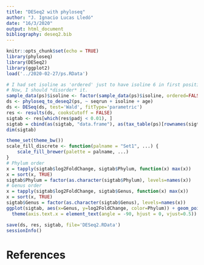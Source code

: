 ```yaml
---
title: "DESeq2 with phyloseq"
author: "J. Ignacio Lucas Lledó"
date: "16/3/2020"
output: html_document
bibliography: deseq2.bib
---
```


```r
knitr::opts_chunk$set(echo = TRUE)
library(phyloseq)
library(DESeq2)
library(ggplot2)
load('../2020-02-27/ps.RData')
```

```r
# I had set isoline as 'ordered' just to have isoline 6 in first position in plots.
# Now, I should *disorder* it.
sample_data(ps)$isoline <- factor(sample_data(ps)$isoline, ordered=FALSE)
ds <- phyloseq_to_deseq2(ps, ~ seqrun + isoline + age)
ds <- DESeq(ds, test='Wald', fitType='parametric')
res <- results(ds, cooksCutoff = FALSE)
sigtab <- res[which(res$padj < 0.01), ]
sigtab = cbind(as(sigtab, "data.frame"), as(tax_table(ps)[rownames(sigtab), ], "matrix"))
dim(sigtab)
```
```r
theme_set(theme_bw())
scale_fill_discrete <- function(palname = "Set1", ...) {
    scale_fill_brewer(palette = palname, ...)
}
# Phylum order
x = tapply(sigtab$log2FoldChange, sigtab$Phylum, function(x) max(x))
x = sort(x, TRUE)
sigtab$Phylum = factor(as.character(sigtab$Phylum), levels=names(x))
# Genus order
x = tapply(sigtab$log2FoldChange, sigtab$Genus, function(x) max(x))
x = sort(x, TRUE)
sigtab$Genus = factor(as.character(sigtab$Genus), levels=names(x))
ggplot(sigtab, aes(x=Genus, y=log2FoldChange, color=Phylum)) + geom_point(size=6) + 
  theme(axis.text.x = element_text(angle = -90, hjust = 0, vjust=0.5))

```

```r
save(ds, res, sigtab, file='DESeq2.RData')
sessionInfo()
```

# References